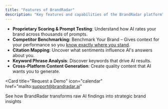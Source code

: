 ```yaml
---
title: "Features of BrandRadar"
description: "Key features and capabilities of the BrandRadar platform"
---
```


* **Proprietary Scoring & Prompt Testing**: Understand how AI rates your brand across thousands of prompts.   
* **Competitor Benchmarking:** Benchmark Your Brand – Gives context for your performance so you [know exactly where you stand](https://www.brandradar.ai/#Competitor-Benchmarking).  
* **Citation Mapping**: Uncover what sentiments influence AI's answers about you.  
* **Keyword Phrase Analysis**: Discover keywords that drive AI results.  
* **Cross-Platform Content Generation**: Create quality content that AI wants you to generate.

<Card
  title="Request a Demo"
  icon="calendar"
  href="mailto:support@brandradar.ai"
>
  See how BrandRadar transforms raw AI findings into strategic brand insights
</Card>
